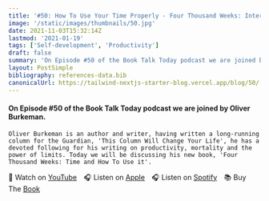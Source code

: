 ```yaml
---
title: '#50: How To Use Your Time Properly - Four Thousand Weeks: Interview with Oliver Burkeman'
image: '/static/images/thumbnails/50.jpg'
date: 2021-11-03T15:32:14Z
lastmod: '2021-01-19'
tags: ['Self-development', 'Productivity']
draft: false
summary: 'On Episode #50 of the Book Talk Today podcast we are joined by Oliver Burkeman. Oliver Burkeman is an author and writer, having written a long-running column for the Guardian, This Column Will Change Your Life, he has a devoted following for his writing on productivity, mortality and the power of limits. Today we will be discussing his new book, Four Thousand Weeks: Time and How To Use it.'
layout: PostSimple
bibliography: references-data.bib
canonicalUrl: https://tailwind-nextjs-starter-blog.vercel.app/blog/50/
---
```


#### On Episode #50 of the Book Talk Today podcast we are joined by Oliver Burkeman.

    Oliver Burkeman is an author and writer, having written a long-running column for the Guardian, 'This Column Will Change Your Life', he has a devoted following for his writing on productivity, mortality and the power of limits. Today we will be discussing his new book, 'Four Thousand Weeks: Time and How To Use it'.

🎥&nbsp;Watch on [YouTube]&emsp;🎧&nbsp;Listen on [Apple]&emsp;🎧&nbsp;Listen on [Spotify]&emsp;📚&nbsp;Buy The [Book]&emsp;

[youtube]: https://youtu.be/Zfao3rFKss4
[apple]: https://podcasts.apple.com/gb/podcast/50-how-to-use-your-time-properly-four-thousand-weeks/id1525619296?i=1000540640061
[spotify]: https://open.spotify.com/episode/2fMKoZchivV4hGbWJ98Xc8?si=WRSsy6VATDGQQB8jgvVjog
[book]: https://amzn.to/3E0dJzY
